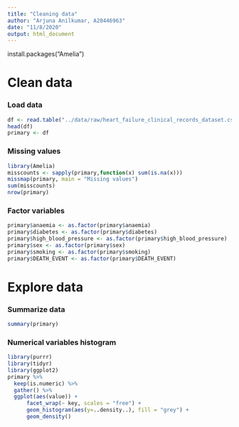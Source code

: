 ```yaml
---
title: "Cleaning data"
author: "Arjuna Anilkumar, A20446963"
date: "11/8/2020"
output: html_document
---
```


install.packages("Amelia")

# Clean data 

### Load data

```r
df <- read.table("../data/raw/heart_failure_clinical_records_dataset.csv", sep = ",",header = T)
head(df)
primary <- df
```

### Missing values

```r
library(Amelia)
misscounts <- sapply(primary,function(x) sum(is.na(x)))
missmap(primary, main = "Missing values")
sum(misscounts)
nrow(primary)
```

### Factor variables

```r

primary$anaemia <- as.factor(primary$anaemia)
primary$diabetes <- as.factor(primary$diabetes)
primary$high_blood_pressure <- as.factor(primary$high_blood_pressure)
primary$sex <- as.factor(primary$sex)
primary$smoking <- as.factor(primary$smoking)
primary$DEATH_EVENT <- as.factor(primary$DEATH_EVENT)
```

# Explore data

### Summarize data

```r
summary(primary)
```

### Numerical variables histogram

```r
library(purrr)
library(tidyr)
library(ggplot2)
primary %>%
  keep(is.numeric) %>% 
  gather() %>% 
  ggplot(aes(value)) + 
      facet_wrap(~ key, scales = "free") + 
      geom_histogram(aes(y=..density..), fill = "grey") + 
      geom_density()
```


